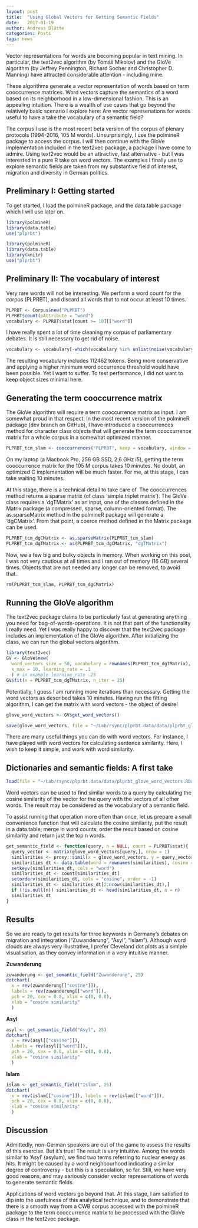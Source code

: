 ```yaml
---
layout: post
title:  "Using Global Vectors for Getting Semantic Fields"
date:   2017-01-19
author: Andreas Blätte
categories: Posts
tags: news
---
```

  
Vector representations for words are becoming popular in text mining. In particular, the text2vec algorithm (by Tomáš Mikolov) and the GloVe algorithm (by Jeffrey Pennington, Richard Socher and Christopher D. Manning) have attracted considerable attention - including mine.

These algorithms generate a vector representation of words based on term cooccurrence matrices. Word vectors capture the semantics of a word based on its neighborhood in a low-dimensional fashion. This is an appealing intuition. There is a wealth of use cases that go beyond the relatively basic scenario I explore here: Are vector represenations for words useful to have a take the vocabulary of a semantic field?

The corpus I use is the most recent beta version of the corpus of plenary protocols (1994-2016, 105 M words). Unsurprisingly, I use the polmineR package to access the corpus. I will then continue with the GloVe implementation included in the text2vec package, a package I have come to admire. Using text2vec would be an attractive, fast alternative - but I was interested in a pure R take on word vectors. The examples I finally use to explore semantic fields are taken from my substantive field of interest, migration and diversity in German politics.


Preliminary I: Getting started
------------------------------

To get started, I load the polmineR package, and the data.table package which I will use later on.

```r
library(polmineR)
library(data.table)
use("plprbt")
```

```r
library(polmineR)
library(data.table)
library(knitr)
use("plprbt")
```


Preliminary II: The vocabulary of interest
------------------------------------------

Very rare words will not be interesting. We perform a word count for the corpus (PLPRBT), and discard all words that to not occur at least 10 times.

```r
PLPRBT <- Corpus$new("PLPRBT")
PLPRBT$count(pAttribute = "word")
vocabulary <- PLPRBT$stat[count >= 10][["word"]]
```

I have really spent a lot of time cleaning my corpus of parliamentary debates. It is still necessary to get rid of noise.

```r
vocabulary <- vocabulary[-which(vocabulary %in% unlist(noise(vocabulary)))]
```

The resulting vocabulary includes 112462 tokens. Being more conservative and applying a higher minimum word occurrence threshold would have been possible. Yet I want to suffer. To test performance, I did not want to keep object sizes minimal here.


Generating the term cooccurrence matrix
---------------------------------------

The GloVe algorithm will require a term cooccurrence matrix as input. I am somewhat proud in that respect: In the most recent version of the polmineR package (dev branch on GitHub), I have introduced a cooccurrences method for character class objects that will generate the term cooccurrence matrix for a whole corpus in a somewhat optimized manner. 

```r
PLPRBT_tcm_slam <- cooccurrences("PLPRBT", keep = vocabulary, window = 10)
```

On my laptop (a Macbook Pro, 256 GB SSD, 2,6 GHz i5), getting the term cooccurrence matrix for the 105 M corpus takes 10 minutes. No doubt, an optimized C implementation will be much faster. For me, at this stage, I can take waiting 10 minutes.

At this stage, there is a technical detail to take care of. The cooccurrences method returns a sparse matrix (of class 'simple triplet matrix'). The GloVe class requires a 'dgTMatrix' as an input, one of the classes defined in the Matrix package (a compressed, sparse, column-oriented format). The as.sparseMatrix method in the polmineR package will generate a 'dgCMatrix'. From that point, a coerce method defined in the Matrix package can be used.

```r
PLPRBT_tcm_dgCMatrix <- as.sparseMatrix(PLPRBT_tcm_slam)
PLPRBT_tcm_dgTMatrix <- as(PLPRBT_tcm_dgCMatrix, "dgTMatrix")
```

Now, we a few big and bulky objects in memory. When working on this post, I was not very cautious at all times and I ran out of memory (16 GB) several times. Objects that are not needed any longer can be removed, to avoid that.

```r
rm(PLPRBT_tcm_slam, PLPRBT_tcm_dgCMatrix)
````


Running the GloVe algorithm
---------------------------

The text2vec package claims to be particularly fast at generating anything you need for bag-of-words-operations. It is not that part of the functionality I really need. Yet I was really happy to discover that the text2vec package includes an implementation of the GloVe algorithm. After initializing the class, we can run the global vectors algorithm.


```r
library(text2vec)
GV <- GloVe$new(
  word_vectors_size = 50, vocabulary = rownames(PLPRBT_tcm_dgTMatrix),
  x_max = 10, learning_rate = .1
  ) # in example learning_rate .25
GV$fit(x = PLPRBT_tcm_dgTMatrix, n_iter = 25)
```

Potentially, I guess I am running more iterations than necessary. Getting the word vectors as described takes 10 minutes. Having run the fitting algorithm, I can get the matrix with word vectors - the object of desire!

```r
glove_word_vectors <- GV$get_word_vectors()
```

```r
save(glove_word_vectors, file = "~/Lab/rsync/plprbt.data/data/plprbt_glove_word_vectors.RData")
```

There are many useful things you can do with word vectors. For instance, I have played with word vectors for calculating sentence similarity. Here, I wish to keep it simple, and work with word similarity.


Dictionaries and semantic fields: A first take
----------------------------------------------

```r
load(file = "~/Lab/rsync/plprbt.data/data/plprbt_glove_word_vectors.RData")
```

Word vectors can be used to find similar words to a query by calculating the cosine similarity of the vector for the query with the vectors of all other words. The result may be considered as the vocabulary of a semantic field.

To assist running that operation more often than once, let us prepare a small convenience function that will calculate the cosine similarity, put the result in a data.table, merge in word counts, order the result based on cosine similarity and return just the top n words.


```r
get_semantic_field <- function(query, n = NULL, count = PLPRBT$stat){
  query_vector <- matrix(glove_word_vectors[query,], nrow = 1)
  similarities <- proxy::simil(x = glove_word_vectors, y = query_vector, method = "cosine")
  similarities_dt <- data.table(word = rownames(similarities), cosine = similarities[,1])
  setkeyv(similarities_dt, cols = "word")
  similarities_dt <- count[similarities_dt]
  setorderv(similarities_dt, cols = "cosine", order = -1)
  similarities_dt <- similarities_dt[2:nrow(similarities_dt),]
  if (!is.null(n)) similarities_dt <- head(similarities_dt, n = n)
  similarities_dt
}
```


Results
-------

So we are ready to get results for three keywords in Germany's debates on migration and integration ("Zuwanderung", "Asyl", "Islam"). Although word clouds are always very illustrative, I prefer Cleveland dot plots as a simlple visualisation, as they convey information in a very intuitive manner.

**Zuwanderung**

```r
zuwanderung <- get_semantic_field("Zuwanderung", 25)
dotchart(
  x = rev(zuwanderung[["cosine"]]),
  labels = rev(zuwanderung[["word"]]),
  pch = 20, cex = 0.8, xlim = c(0, 0.8),
  xlab = "cosine similarity"
  )
```


**Asyl**

```r
asyl <- get_semantic_field("Asyl", 25)
dotchart(
  x = rev(asyl[["cosine"]]),
  labels = rev(asyl[["word"]]),
  pch = 20, cex = 0.8, xlim = c(0, 0.8),
  xlab = "cosine similarity"
  )
```


**Islam**

```r
islam <- get_semantic_field("Islam", 25)
dotchart(
  x = rev(islam[["cosine"]]), labels = rev(islam[["word"]]),
  pch = 20, cex = 0.8, xlim = c(0, 0.8),
  xlab = "cosine similarity"
  )
```

Discussion
----------

Admittedly, non-German speakers are out of the game to assess the results of this exercise. But it's true! The result is very intuitive. Among the words similar to 'Asyl' (asylum), we find two terms referring to nuclear energy as hits. It might be caused by a word neighbourhood indicating a similar degree of controversy - but this is a speculation, so far. Still, we have very good reasons, and may seriously consider vector representations of words to generate semantic fields.

Applications of word vectors go beyond that. At this stage, I am satisfied to dip into the usefulness of this analytical technique, and to demonstrate that there is a smooth way from a CWB corpus accessed with the polmineR package to the term cooccurrence matrix to be processed with the GloVe class in the text2vec package.
